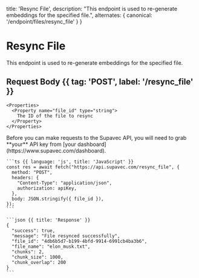  title: 'Resync File',
  description:
    "This endpoint is used to re-generate embeddings for the specified file.",
  alternates: {
    canonical: '/endpoint/files/resync_file'
  }
}

# Resync File

<Row>
  <Col>

  This endpoint is used to re-generate embeddings for the specified file.

  ## Request Body {{ tag: 'POST', label: '/resync_file' }}

    <Properties>
      <Property name="file_id" type="string">
        The ID of the file to resync
      </Property>
    </Properties>

  </Col>
  <Col>
    <Note>
      Before you can make requests to the Supavec API, you will need to grab **your**
      API key from [your dashboard](https://www.supavec.com/dashboard).
    </Note>

    ```ts {{ language: 'js', title: 'JavaScript' }}
    const res = await fetch("https://api.supavec.com/resync_file", {
      method: "POST",
      headers: {
        "Content-Type": "application/json",
        authorization: apiKey,
      },
      body: JSON.stringify({ file_id }),
    });
    ```

    ```json {{ title: 'Response' }}
    {
      "success": true,
      "message": "File resynced successfully",
      "file_id": "4db6b5d7-b199-4bfd-9914-6991cb4ba3b6",
      "file_name": "elon_musk.txt",
      "chunks": 2,
      "chunk_size": 1000,
      "chunk_overlap": 200
    }
    ```

  </Col>
</Row>